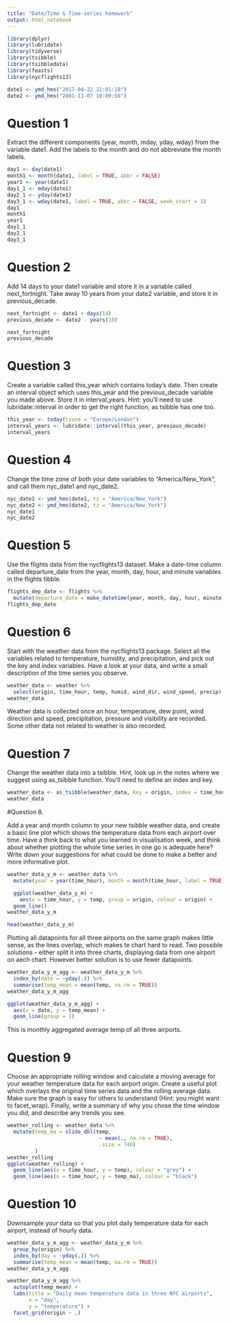 ```yaml
---
title: "Date/Time & Time-series homework"
output: html_notebook
---
```


```r
library(dplyr)
library(lubridate)
library(tidyverse)
library(tsibble)
library(tsibbledata)
library(feasts)
library(nycflights13)
```
```r
date1 <- ymd_hms("2017-04-22 22:01:18")
date2 <- ymd_hms("2001-11-07 10:09:56")
```

# Question 1

Extract the different components (year, month, mday, yday, wday) from the variable date1. Add the labels to the month and do not abbreviate the month labels.

```r
day1 <- day(date1)
month1 <- month(date1, label = TRUE, abbr = FALSE)
year1 <- year(date1)
day1_1 <- mday(date1)
day2_1 <- yday(date1)
day3_1 <- wday(date1, label = TRUE, abbr = FALSE, week_start = 1)
day1
month1
year1
day1_1
day2_1
day3_1
```

# Question 2

Add 14 days to your date1 variable and store it in a variable called next_fortnight. Take away 10 years from your date2 variable, and store it in previous_decade.

```r
next_fortnight <- date1 + days(14)
previous_decade <- date2 - years(10)

next_fortnight
previous_decade
```

# Question 3

Create a variable called this_year which contains today’s date. Then create an interval object which uses this_year and the previous_decade variable you made above. Store it in interval_years. Hint: you’ll need to use lubridate::interval in order to get the right function, as tsibble has one too.

```r
this_year <- today(tzone = "Europe/London")
interval_years <- lubridate::interval(this_year, previous_decade)
interval_years
```

# Question 4

Change the time zone of both your date variables to “America/New_York”, and call them nyc_date1 and nyc_date2.
```r
nyc_date1 <- ymd_hms(date1, tz = "America/New_York")
nyc_date2 <- ymd_hms(date2, tz = "America/New_York")
nyc_date1
nyc_date2
```

# Question 5

Use the flights data from the nycflights13 dataset. Make a date-time column called departure_date from the year, month, day, hour, and minute variables in the flights tibble.

```r
flights_dep_date <- flights %>%
  mutate(departure_date = make_datetime(year, month, day, hour, minute))
flights_dep_date
```

# Question 6

Start with the weather data from the nycflights13 package. Select all the variables related to temperature, humidity, and precipitation, and pick out the key and index variables. Have a look at your data, and write a small description of the time series you observe.

```r
weather_data <- weather %>%
  select(origin, time_hour, temp, humid, wind_dir, wind_speed, precip)
weather_data
```
Weather data is collected once an hour, temperature, dew point, wind direction and speed, precipitation, pressure and visibility are recorded. Some other data not related to weather is also recorded.

# Question 7

Change the weather data into a tsibble. Hint, look up in the notes where we suggest using as_tsibble function. You’ll need to define an index and key.

```r
weather_data <- as_tsibble(weather_data, key = origin, index = time_hour)
weather_data
```

#Question 8.

Add a year and month column to your new tsibble weather data, and create a basic line plot which shows the temperature data from each airport over time. Have a think back to what you learned in visualisation week, and think about whether plotting the whole time series in one go is adequate here? Write down your suggestions for what could be done to make a better and more informative plot.

```r
weather_data_y_m <- weather_data %>%
  mutate(year = year(time_hour), month = month(time_hour, label = TRUE))

  ggplot(weather_data_y_m) +
    aes(x = time_hour, y = temp, group = origin, colour = origin) + 
  geom_line()
weather_data_y_m

head(weather_data_y_m)

```
Plotting all datapoints for all three airports on the same graph makes little sense, as the lines overlap, which makes te chart hard to read. Two possible solutions - either split it into three charts, displaying data from one airport on aech chart. However better solution is to use fewer datapoints. 
```r
weather_data_y_m_agg <- weather_data_y_m %>%
  index_by(date = ~yday(.)) %>%
  summarise(temp_mean = mean(temp, na.rm = TRUE))
weather_data_y_m_agg

ggplot(weather_data_y_m_agg) +
  aes(x = date, y = temp_mean) + 
  geom_line(group = 1)
```
This is monthly aggregated average temp of all three airports.

# Question 9

Choose an appropriate rolling window and calculate a moving average for your weather temperature data for each airport origin. Create a useful plot which overlays the original time series data and the rolling average data. Make sure the graph is easy for others to understand (Hint: you might want to facet_wrap). Finally, write a summary of why you chose the time window you did, and describe any trends you see.

```r
weather_rolling <- weather_data %>%
  mutate(temp_ma = slide_dbl(temp, 
                              ~ mean(., na.rm = TRUE),
                              .size = 740)
         )
weather_rolling
ggplot(weather_rolling) +
  geom_line(aes(x = time_hour, y = temp), colour = "grey") + 
  geom_line(aes(x = time_hour, y = temp_ma), colour = "black")
```

# Question 10

Downsample your data so that you plot daily temperature data for each airport, instead of hourly data.

```r
weather_data_y_m_agg <- weather_data_y_m %>%
  group_by(origin) %>%
  index_by(day = ~yday(.)) %>%
  summarise(temp_mean = mean(temp, na.rm = TRUE))
weather_data_y_m_agg

weather_data_y_m_agg %>%
  autoplot(temp_mean) +
  labs(title = "Daily mean temperature data in three NYC airports",
       x = "day",
       y = "temperature") +
  facet_grid(origin ~ .)
```












